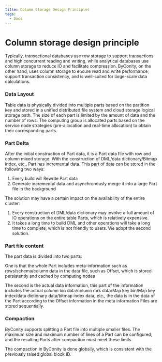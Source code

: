 ```yaml
---
title: Column Storage Design Principles
tags:
  - Docs
---
```


# Column storage design principle

Typically, transactional databases use row storage to support transactions and high concurrent reading and writing, while analytical databases use column storage to reduce IO and facilitate compression. ByConity, on the other hand, uses column storage to ensure read and write performance, support transaction consistency, and is well-suited for large-scale data calculations.

### Data Layout

Table data is physically divided into multiple parts based on the partition key and stored in a unified distributed file system and cloud storage logical storage path. The size of each part is limited by the amount of data and the number of rows. The computing group is allocated parts based on the service node strategies (pre-allocation and real-time allocation) to obtain their corresponding parts.

### Part Delta

After the initial construction of Part data, it is a Part data file with row and column mixed storage. With the construction of DML/data dictionary/Bitmap index, etc., Part has incremental data. This part of data can be stored in the following two ways:

1. Every build will Rewrite Part data
2. Generate incremental data and asynchronously merge it into a large Part file in the background

The solution may have a certain impact on the availability of the entire cluster:

1. Every construction of DML/data dictionary may involve a full amount of IO operations on the entire table Parts, which is relatively expensive.
2. It takes a long time to build DML and other operations will take a long time to complete, which is not friendly to users. We adopt the second solution.

### Part file content

The part data is divided into two parts:

One is that the whole Part includes meta-information such as rows/schema/column data in the data file, such as Offset, which is stored persistently and cached by computing nodes

The second is the actual data information, this part of the information includes the actual column bin data/column mrk data/Map key bin/Map key index/data dictionary data/bitmap index data, etc., the data is in the data of the Part according to the Offset information in the meta information Files are stored sequentially.

### Compaction

ByConity supports splitting a Part file into multiple smaller files. The maximum size and maximum number of lines of a Part can be configured, and the resulting Parts after compaction must meet these limits.

The compaction in ByConity is done globally, which is consistent with the previously raised global block ID.

